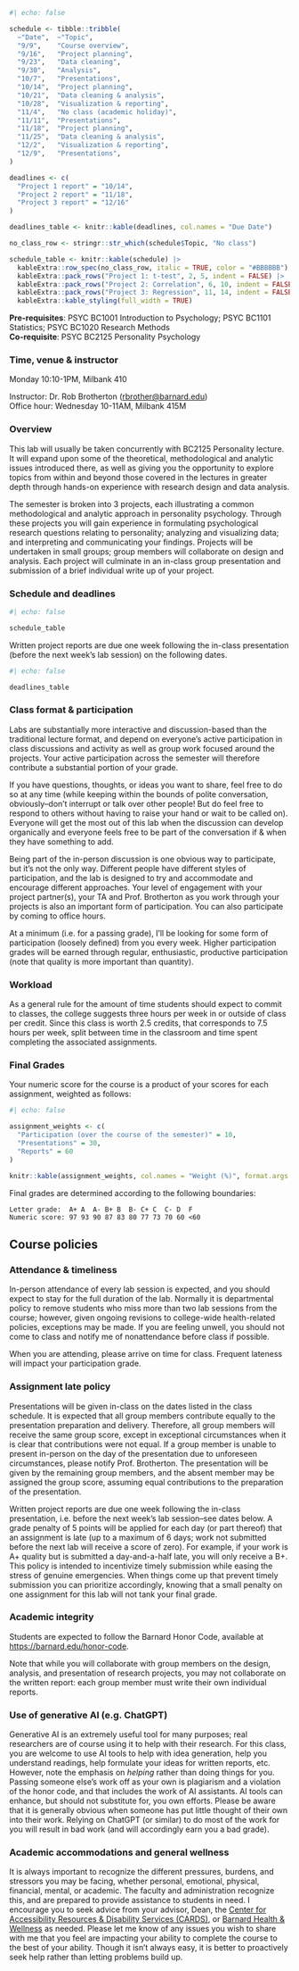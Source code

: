 ```r
#| echo: false

schedule <- tibble::tribble(
  ~"Date",  ~"Topic",
  "9/9",    "Course overview", 
  "9/16",   "Project planning",
  "9/23",   "Data cleaning",
  "9/30",   "Analysis",
  "10/7",   "Presentations", 
  "10/14",  "Project planning", 
  "10/21",  "Data cleaning & analysis", 
  "10/28",  "Visualization & reporting",
  "11/4",   "No class (academic holiday)",
  "11/11",  "Presentations",
  "11/18",  "Project planning",
  "11/25",  "Data cleaning & analysis",
  "12/2",   "Visualization & reporting",
  "12/9",   "Presentations",
)

deadlines <- c(
  "Project 1 report" = "10/14",
  "Project 2 report" = "11/18",
  "Project 3 report" = "12/16"
)

deadlines_table <- knitr::kable(deadlines, col.names = "Due Date")

no_class_row <- stringr::str_which(schedule$Topic, "No class")

schedule_table <- knitr::kable(schedule) |>
  kableExtra::row_spec(no_class_row, italic = TRUE, color = "#BBBBBB") |>
  kableExtra::pack_rows("Project 1: t-test", 2, 5, indent = FALSE) |>
  kableExtra::pack_rows("Project 2: Correlation", 6, 10, indent = FALSE) |>
  kableExtra::pack_rows("Project 3: Regression", 11, 14, indent = FALSE) |>
  kableExtra::kable_styling(full_width = TRUE)

```

__Pre-requisites__: PSYC BC1001 Introduction to Psychology; PSYC BC1101 Statistics; PSYC BC1020 Research Methods  
__Co-requisite__: PSYC BC2125 Personality Psychology


### Time, venue & instructor

Monday 10:10-1PM, Milbank 410

Instructor: Dr. Rob Brotherton (<rbrother@barnard.edu>)       
Office hour: Wednesday 10-11AM, Milbank 415M



### Overview

This lab will usually be taken concurrently with BC2125 Personality lecture. It will expand upon some of the theoretical, methodological and analytic issues introduced there, as well as giving you the opportunity to explore topics from within and beyond those covered in the lectures in greater depth through hands-on experience with research design and data analysis.

The semester is broken into 3 projects, each illustrating a common methodological and analytic approach in personality psychology. Through these projects you will gain experience in formulating psychological research questions relating to personality; analyzing and visualizing data; and interpreting and communicating your findings. Projects will be undertaken in small groups; group members will collaborate on design and analysis. Each project will culminate in an in-class group presentation and submission of a brief individual write up of your project.


### Schedule and deadlines

```r
#| echo: false

schedule_table

```


    
Written project reports are due one week following the in-class presentation (before the next week's lab session) on the following dates.


```r
#| echo: false

deadlines_table

```




### Class format & participation

Labs are substantially more interactive and discussion-based than the traditional lecture format, and depend on everyone’s active participation in class discussions and activity as well as group work focused around the projects. Your active participation across the semester will therefore contribute a substantial portion of your grade. 

If you have questions, thoughts, or ideas you want to share, feel free to do so at any time (while keeping within the bounds of polite conversation, obviously--don't interrupt or talk over other people! But do feel free to respond to others without having to raise your hand or wait to be called on). Everyone will get the most out of this lab when the discussion can develop organically and everyone feels free to be part of the conversation if & when they have something to add.

Being part of the in-person discussion is one obvious way to participate, but it’s not the only way. Different people have different styles of participation, and the lab is designed to try and accommodate and encourage different approaches. Your level of engagement with your project partner(s), your TA and Prof. Brotherton as you work through your projects is also an important form of participation. You can also participate by coming to office hours.

At a minimum (i.e. for a passing grade), I’ll be looking for some form of participation (loosely defined) from you every week. Higher participation grades will be earned through regular, enthusiastic, productive participation (note that quality is more important than quantity).



### Workload

As a general rule for the amount of time students should expect to commit to classes, the college suggests three hours per week in or outside of class per credit. Since this class is worth 2.5 credits, that corresponds to 7.5 hours per week, split between time in the classroom and time spent completing the associated assignments.



### Final Grades

Your numeric score for the course is a product of your scores for each assignment, weighted as follows:

```r
#| echo: false

assignment_weights <- c(
  "Participation (over the course of the semester)" = 10,
  "Presentations" = 30,
  "Reports" = 60
)

knitr::kable(assignment_weights, col.names = "Weight (%)", format.args = )

```


Final grades are determined according to the following boundaries:

    Letter grade:  A+ A  A-	B+ B  B- C+ C  C- D  F
    Numeric score: 97 93 90 87 83 80 77 73 70 60 <60



## Course policies

### Attendance & timeliness

In-person attendance of every lab session is expected, and you should expect to stay for the full duration of the lab. Normally it is departmental policy to remove students who miss more than two lab sessions from the course; however, given ongoing revisions to college-wide health-related policies, exceptions may be made. If you are feeling unwell, you should not come to class and notify me of nonattendance before class if possible.

When you are attending, please arrive on time for class. Frequent lateness will impact your participation grade.


### Assignment late policy {#sec-late-policy}

Presentations will be given in-class on the dates listed in the class schedule. It is expected that all group members contribute equally to the presentation preparation and delivery. Therefore, all group members will receive the same group score, except in exceptional circumstances when it is clear that contributions were not equal. If a group member is unable to present in-person on the day of the presentation due to unforeseen circumstances, please notify Prof. Brotherton. The presentation will be given by the remaining group members, and the absent member may be assigned the group score, assuming equal contributions to the preparation of the presentation.

Written project reports are due one week following the in-class presentation, i.e. before the next week's lab session--see dates below. A grade penalty of 5 points will be applied for each day (or part thereof) that an assignment is late (up to a maximum of 6 days; work not submitted before the next lab will receive a score of zero). For example, if your work is A+ quality but is submitted a day-and-a-half late, you will only receive a B+. This policy is intended to incentivize timely submission while easing the stress of genuine emergencies. When things come up that prevent timely submission you can prioritize accordingly, knowing that a small penalty on one assignment for this lab will not tank your final grade.


### Academic integrity

Students are expected to follow the Barnard Honor Code, available at <https://barnard.edu/honor-code>.

Note that while you will collaborate with group members on the design, analysis, and presentation of research projects, you may not collaborate on the written report: each group member must write their own individual reports. 

### Use of generative AI (e.g. ChatGPT)

Generative AI is an extremely useful tool for many purposes; real researchers are of course using it to help with their research. For this class, you are welcome to use AI tools to help with idea generation, help you understand readings, help formulate your ideas for written reports, etc. However, note the emphasis on *helping* rather than doing things for you. Passing someone else's work off as your own is plagiarism and a violation of the honor code, and that includes the work of AI assistants. AI tools can enhance, but should not substitute for, you own efforts. Please be aware that it is generally obvious when someone has put little thought of their own into their work. Relying on ChatGPT (or similar) to do most of the work for you will result in bad work (and will accordingly earn you a bad grade).


### Academic accommodations and general wellness

It is always important to recognize the different pressures, burdens, and stressors you may be facing, whether personal, emotional, physical, financial, mental, or academic. The faculty and administration recognize this, and are prepared to provide assistance to students in need. I encourage you to seek advice from your advisor, Dean, the [Center for Accessibility Resources & Disability Services (CARDS)](https://barnard.edu/disability-services), or [Barnard Health & Wellness](https://barnard.edu/health-wellness) as needed. Please let me know of any issues you wish to share with me that you feel are impacting your ability to complete the course to the best of your ability. Though it isn’t always easy, it is better to proactively seek help rather than letting problems build up.


